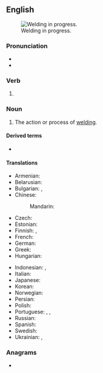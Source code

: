 ==English==
{{wikipedia}}
[[File:BP subsea oil recovery system chamber construction 2010-04-26.jpg|thumb|Welding in progress.]]

===Pronunciation===
* {{IPA|en|/ˈwɛldɪŋ/}}
* {{rhymes|en|ɛldɪŋ}}

===Verb===
{{head|en|verb form}}

# {{present participle of|en|weld|nocat=1}}

===Noun===
{{en-noun}}

# The action or process of [[weld#Verb|welding]].

====Derived terms====
* {{l|en|welding iron}}

====Translations====
{{trans-top|action or process of welding}}
* Armenian: {{t+|hy|զոդում}}
* Belarusian: {{t|be|зва́рка|f}}
* Bulgarian: {{t|bg|заваря́ване|n}}, {{t+|bg|зава́рка|f}}
* Chinese:
*: Mandarin: {{t+|cmn|焊接|tr=hànjiē}}
* Czech: {{t|cs|svařování|n}}
* Estonian: {{t|et|keevitamine}}
* Finnish: {{t+|fi|hitsaaminen}}, {{t+|fi|hitsaus}}
* French: {{t+|fr|soudage|m}}
* German: {{t+|de|Schweißen|f}}
* Greek: {{t+|el|συγκόλληση|f}}
* Hungarian: {{t+|hu|hegesztés}}
{{trans-mid}}
* Indonesian: {{t+|id|las}}, {{t+|id|pengelasan}}
* Italian: {{t+|it|saldatura|f}}
* Japanese: {{t+|ja|溶接|tr=ようせつ, yōsetsu}}
* Korean: {{t+|ko|용접}}
* Norwegian: {{t|no|sveising|m}}
* Persian: {{t+|fa|جوشکاری|tr=juškâri}}
* Polish: {{t+|pl|spawanie|n}}
* Portuguese: {{t|pt|soldadura|f}}, {{t+|pt|solda|f}}, {{t|pt|soldagem|f}}
* Russian: {{t+|ru|сва́рка|f}}
* Spanish: {{t+|es|soldadura}}
* Swedish: {{t+|sv|svetsning|c}}
* Ukrainian: {{t|uk|зва́рювання|n}}, {{t|uk|зва́рення|n}}
{{trans-bottom}}

===Anagrams===
* {{anagrams|en|a=degilnw|lewding}}